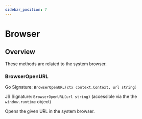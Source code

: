 ```yaml
---
sidebar_position: 7
---
```


# Browser

## Overview

These methods are related to the system browser.

### BrowserOpenURL
Go Signature: `BrowserOpenURL(ctx context.Context, url string)`

JS Signature: `BrowserOpenURL(url string)` (accessible via the the `window.runtime` object)

Opens the given URL in the system browser.




